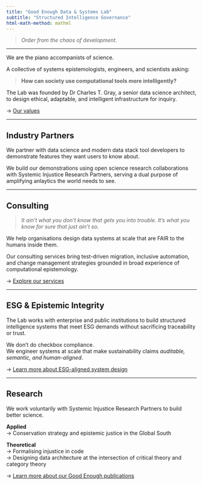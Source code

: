 ```yaml
---
title: "Good Enough Data & Systems Lab"
subtitle: "Structured Intelligence Governance"
html-math-method: mathml
---
```


> *Order from the chaos of development.*

---

We are the piano accompanists of science.

A collective of systems epistemologists, engineers, and scientists asking:

> **How can society use computational tools more intelligently?**

The Lab was founded by Dr Charles T. Gray, a senior data science architect, to design ethical, adaptable, and intelligent infrastructure for inquiry.

→ [Our values](values.qmd)

---

## Industry Partners

We partner with data science and modern data stack tool developers to demonstrate features they want users to know about. 

We build our demonstrations using open science research collaborations with Systemic Injustice Research Partners, serving a dual purpose of amplifying anlaytics the world needs to see.

---

## Consulting

> *It ain't what you don't know that gets you into trouble. It's what you know for sure that just ain't so.*  

We help organisations design data systems at scale that are FAIR to the humans inside them.

Our consulting services bring test-driven migration, inclusive automation, and change management strategies grounded in broad experience of computational epistemology.

→ [Explore our services](consulting/consulting.qmd)

---

## ESG & Epistemic Integrity

The Lab works with enterprise and public institutions to build structured intelligence systems that meet ESG demands without sacrificing traceability or trust.

We don’t do checkbox compliance.  
We engineer systems at scale that make sustainability claims *auditable, semantic, and human-aligned*.

→ [Learn more about ESG-aligned system design](consulting/esg.qmd)

---


## Research

We work voluntarily with Systemic Injustice Research Partners to build better science.

**Applied**  
→ Conservation strategy and epistemic justice in the Global South  

**Theoretical**  
→ Formalising injustice in code  
→ Designing data architecture at the intersection of critical theory and category theory

→ [Learn more about our Good Enough publications](research/research.qmd)
